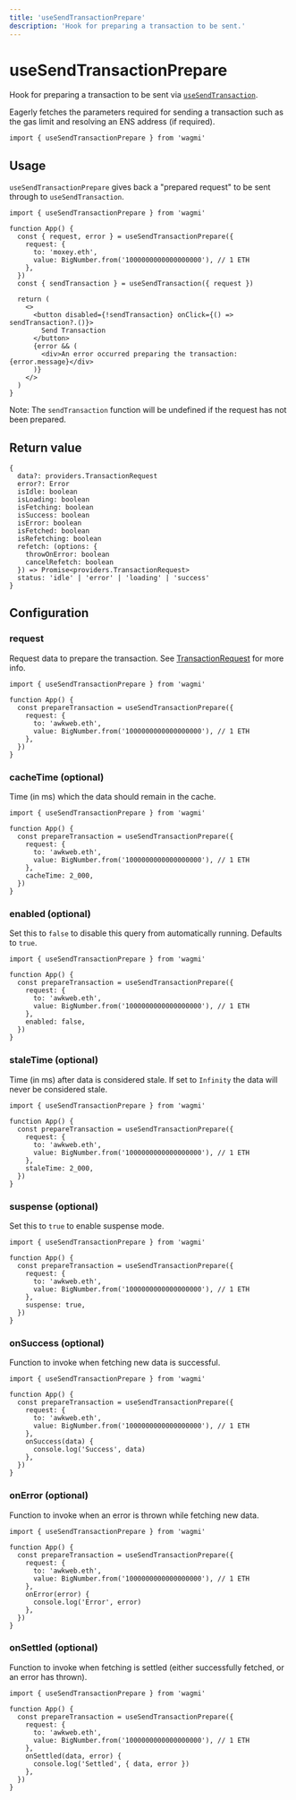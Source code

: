 ```yaml
---
title: 'useSendTransactionPrepare'
description: 'Hook for preparing a transaction to be sent.'
---
```


# useSendTransactionPrepare

Hook for preparing a transaction to be sent via [`useSendTransaction`](/docs/hooks/useSendTransaction).

Eagerly fetches the parameters required for sending a transaction such as the gas limit and resolving an ENS address (if required).

```tsx
import { useSendTransactionPrepare } from 'wagmi'
```

## Usage

`useSendTransactionPrepare` gives back a "prepared request" to be sent through to `useSendTransaction`.

```tsx {4-9}
import { useSendTransactionPrepare } from 'wagmi'

function App() {
  const { request, error } = useSendTransactionPrepare({
    request: {
      to: 'moxey.eth',
      value: BigNumber.from('1000000000000000000'), // 1 ETH
    },
  })
  const { sendTransaction } = useSendTransaction({ request })

  return (
    <>
      <button disabled={!sendTransaction} onClick={() => sendTransaction?.()}>
        Send Transaction
      </button>
      {error && (
        <div>An error occurred preparing the transaction: {error.message}</div>
      )}
    </>
  )
}
```

Note: The `sendTransaction` function will be undefined if the request has not been prepared.

## Return value

```tsx
{
  data?: providers.TransactionRequest
  error?: Error
  isIdle: boolean
  isLoading: boolean
  isFetching: boolean
  isSuccess: boolean
  isError: boolean
  isFetched: boolean
  isRefetching: boolean
  refetch: (options: {
    throwOnError: boolean
    cancelRefetch: boolean
  }) => Promise<providers.TransactionRequest>
  status: 'idle' | 'error' | 'loading' | 'success'
}
```

## Configuration

### request

Request data to prepare the transaction. See [TransactionRequest](https://docs.ethers.io/v5/api/providers/types/#providers-TransactionRequest) for more info.

```tsx {5-8}
import { useSendTransactionPrepare } from 'wagmi'

function App() {
  const prepareTransaction = useSendTransactionPrepare({
    request: {
      to: 'awkweb.eth',
      value: BigNumber.from('1000000000000000000'), // 1 ETH
    },
  })
}
```

### cacheTime (optional)

Time (in ms) which the data should remain in the cache.

```tsx {9}
import { useSendTransactionPrepare } from 'wagmi'

function App() {
  const prepareTransaction = useSendTransactionPrepare({
    request: {
      to: 'awkweb.eth',
      value: BigNumber.from('1000000000000000000'), // 1 ETH
    },
    cacheTime: 2_000,
  })
}
```

### enabled (optional)

Set this to `false` to disable this query from automatically running. Defaults to `true`.

```tsx {9}
import { useSendTransactionPrepare } from 'wagmi'

function App() {
  const prepareTransaction = useSendTransactionPrepare({
    request: {
      to: 'awkweb.eth',
      value: BigNumber.from('1000000000000000000'), // 1 ETH
    },
    enabled: false,
  })
}
```

### staleTime (optional)

Time (in ms) after data is considered stale. If set to `Infinity` the data will never be considered stale.

```tsx {9}
import { useSendTransactionPrepare } from 'wagmi'

function App() {
  const prepareTransaction = useSendTransactionPrepare({
    request: {
      to: 'awkweb.eth',
      value: BigNumber.from('1000000000000000000'), // 1 ETH
    },
    staleTime: 2_000,
  })
}
```

### suspense (optional)

Set this to `true` to enable suspense mode.

```tsx {9}
import { useSendTransactionPrepare } from 'wagmi'

function App() {
  const prepareTransaction = useSendTransactionPrepare({
    request: {
      to: 'awkweb.eth',
      value: BigNumber.from('1000000000000000000'), // 1 ETH
    },
    suspense: true,
  })
}
```

### onSuccess (optional)

Function to invoke when fetching new data is successful.

```tsx {9-11}
import { useSendTransactionPrepare } from 'wagmi'

function App() {
  const prepareTransaction = useSendTransactionPrepare({
    request: {
      to: 'awkweb.eth',
      value: BigNumber.from('1000000000000000000'), // 1 ETH
    },
    onSuccess(data) {
      console.log('Success', data)
    },
  })
}
```

### onError (optional)

Function to invoke when an error is thrown while fetching new data.

```tsx {9-11}
import { useSendTransactionPrepare } from 'wagmi'

function App() {
  const prepareTransaction = useSendTransactionPrepare({
    request: {
      to: 'awkweb.eth',
      value: BigNumber.from('1000000000000000000'), // 1 ETH
    },
    onError(error) {
      console.log('Error', error)
    },
  })
}
```

### onSettled (optional)

Function to invoke when fetching is settled (either successfully fetched, or an error has thrown).

```tsx {9-11}
import { useSendTransactionPrepare } from 'wagmi'

function App() {
  const prepareTransaction = useSendTransactionPrepare({
    request: {
      to: 'awkweb.eth',
      value: BigNumber.from('1000000000000000000'), // 1 ETH
    },
    onSettled(data, error) {
      console.log('Settled', { data, error })
    },
  })
}
```
